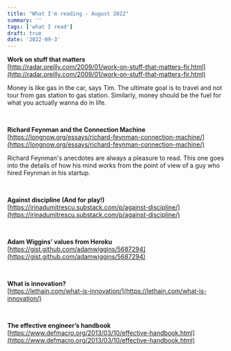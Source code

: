 ```yaml
---
title: "What I'm reading - August 2022"
summary: ''
tags: ['what I read']
draft: true
date: '2022-09-3'
---
```


**Work on stuff that matters**<br/>
[http://radar.oreilly.com/2009/01/work-on-stuff-that-matters-fir.html](http://radar.oreilly.com/2009/01/work-on-stuff-that-matters-fir.html)

Money is like gas in the car, says Tim. The ultimate goal is to travel and not tour from gas station to gas station. Similarly, money should be the fuel for what you actually wanna do in life.

<br />

**Richard Feynman and the Connection Machine** <br/>
[https://longnow.org/essays/richard-feynman-connection-machine/](https://longnow.org/essays/richard-feynman-connection-machine/)

Richard Feynman's anecdotes are always a pleasure to read. This one goes into the details of how his mind works from the point of view of a guy who hired Feynman in his startup.

<br />

**Against discipline (And for play!)**<br/>
[https://irinadumitrescu.substack.com/p/against-discipline/](https://irinadumitrescu.substack.com/p/against-discipline/)

<br />

**Adam Wiggins’ values from Heroku**<br/>
[https://gist.github.com/adamwiggins/5687294](https://gist.github.com/adamwiggins/5687294)

<br />

**What is innovation?**<br/>
[https://lethain.com/what-is-innovation/](https://lethain.com/what-is-innovation/)

<br />

**The effective engineer’s handbook**<br/>
[https://www.defmacro.org/2013/03/10/effective-handbook.html](https://www.defmacro.org/2013/03/10/effective-handbook.html)

<br />
